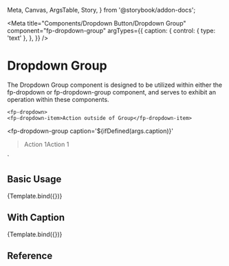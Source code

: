   Meta,
  Canvas,
  ArgsTable,
  Story,
} from '@storybook/addon-docs';

<Meta
  title="Components/Dropdown Button/Dropdown Group"
  component="fp-dropdown-group"
  argTypes={{
    caption: {
      control: {
        type: 'text'
      },
    },
  }}
/>

# Dropdown Group
The Dropdown Group component is designed to be utilized within either the fp-dropdown or fp-dropdown-group component, and serves to exhibit an operation within these components.

    <fp-dropdown>
    <fp-dropdown-item>Action outside of Group</fp-dropdown-item>
  <fp-dropdown-group
    caption='${ifDefined(args.caption)}'
  ><fp-dropdown-item>Action 1</fp-dropdown-item><fp-dropdown-item>Action 1</fp-dropdown-item></fp-dropdown-group>
  </fp-dropdown>
`

## Basic Usage
<Canvas>
  <Story name="Basic Usage">
    {Template.bind({})}
  </Story>
</Canvas>

## With Caption
<Canvas>
  <Story name="With Caption" args={{ caption: "Caption" }}>
    {Template.bind({})}
  </Story>
</Canvas>

## Reference

<ArgsTable of="fp-dropdown-group" />
